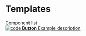 
<Meta title="Templates/Introduction" />

<style>
  {`
    .subheading {
      --mediumdark: '#999999';
      font-weight: 900;
      font-size: 13px;
      color: #999;
      letter-spacing: 6px;
      line-height: 24px;
      text-transform: uppercase;
      margin-bottom: 12px;
      margin-top: 40px;
    }

          .link-item {
            display: block;
            padding: 20px 30px 20px 15px;
            border: 1px solid #00000010;
            border-radius: 5px;
            transition: background 150ms ease-out, border 150ms ease-out, transform 150ms ease-out;
            color: #333333;
            display: flex;
            align-items: flex-start;
          }

          .link-item:hover {
            border-color: #1EA7FD50;
            transform: translate3d(0, -3px, 0);
            box-shadow: rgba(0, 0, 0, 0.08) 0 3px 10px 0;
          }

          .link-item:active {
            border-color: #1EA7FD;
            transform: translate3d(0, 0, 0);
          }

          .link-item strong {
            font-weight: 700;
            display: block;
            margin-bottom: 2px;
          }

          .link-item img {
            height: 40px;
            width: 40px;
            margin-right: 15px;
            flex: none;
          }

          .link-item span {
            font-size: 14px;
            line-height: 20px;
          }

`}
</style>

# Templates

<div className="subheading">Component list</div>

<a className="link-item" href="http://localhost:6006/?path=/story/example-button--primary" target="_blank">
  <img src={Code} alt="code" />
  <span>
    <strong>Button</strong>
    Example description
  </span>
</a>
